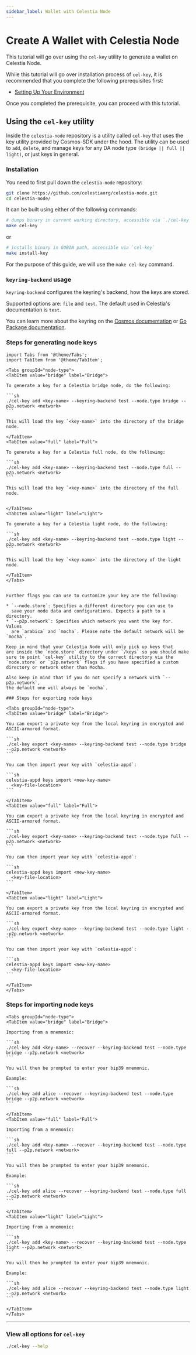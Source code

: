 ```yaml
---
sidebar_label: Wallet with Celestia Node
---
```


# Create A Wallet with Celestia Node

This tutorial will go over using the `cel-key` utility
to generate a wallet on Celestia Node.

While this tutorial will go over installation process
of `cel-key`, it is recommended that you complete
the following prerequisites first:

* [Setting Up Your Environment](../nodes/environment)

Once you completed the prerequisite, you can proceed with this
tutorial.

## Using the `cel-key` utility

Inside the `celestia-node` repository is a utility called `cel-key` that uses
the key utility provided by Cosmos-SDK under the hood. The utility can be
used to `add`, `delete`, and manage keys for any DA node
type `(bridge || full || light)`, or just keys in general.

### Installation

You need to first pull down the `celestia-node` repository:

```sh
git clone https://github.com/celestiaorg/celestia-node.git
cd celestia-node/
```

It can be built using either of the following commands:

```sh
# dumps binary in current working directory, accessible via `./cel-key`
make cel-key
```

or

```sh
# installs binary in GOBIN path, accessible via `cel-key`
make install-key
```

For the purpose of this guide, we will use the `make cel-key` command.

### `keyring-backend` usage

`keyring-backend` configures the keyring's backend, how the keys are stored.

Supported options are: `file` and `test`. The default used in Celestia's documentation is `test`.

You can learn more about the keyring on the [Cosmos documentation](https://docs.cosmos.network/main/run-node/keyring.html)
or [Go Package documentation](https://pkg.go.dev/github.com/cosmos/cosmos-sdk/crypto/keyring).

### Steps for generating node keys

````mdx-code-block
import Tabs from '@theme/Tabs';
import TabItem from '@theme/TabItem';

<Tabs groupId="node-type">
<TabItem value="bridge" label="Bridge">

To generate a key for a Celestia bridge node, do the following:

```sh
./cel-key add <key-name> --keyring-backend test --node.type bridge --p2p.network <network>
```

This will load the key `<key-name>` into the directory of the bridge node.

</TabItem>
<TabItem value="full" label="Full">

To generate a key for a Celestia full node, do the following:

```sh
./cel-key add <key-name> --keyring-backend test --node.type full --p2p.network <network>
```

This will load the key `<key-name>` into the directory of the full node.


</TabItem>
<TabItem value="light" label="Light">

To generate a key for a Celestia light node, do the following:

```sh
./cel-key add <key-name> --keyring-backend test --node.type light --p2p.network <network>
```

This will load the key `<key-name>` into the directory of the light node.

</TabItem>
</Tabs>


Further flags you can use to customize your key are the following:

* `--node.store`: Specifies a different directory you can use to
  save your node data and configurations. Expects a path to a directory.
* `--p2p.network`: Specifies which network you want the key for. Values
  are `arabica` and `mocha`. Please note the default network will be `mocha`.

Keep in mind that your Celestia Node will only pick up keys that 
are inside the `node.store` directory under `/keys` so you should make
sure to point `cel-key` utility to the correct directory via the
`node.store` or `p2p.network` flags if you have specified a custom
directory or network other than Mocha.

Also keep in mind that if you do not specify a network with `--p2p.network`,
the default one will always be `mocha`.

### Steps for exporting node keys

<Tabs groupId="node-type">
<TabItem value="bridge" label="Bridge">

You can export a private key from the local keyring in encrypted and ASCII-armored format.

```sh
./cel-key export <key-name> --keyring-backend test --node.type bridge --p2p.network <network>
```

You can then import your key with `celestia-appd`:

```sh
celestia-appd keys import <new-key-name> 
  <key-file-location>
```

</TabItem>
<TabItem value="full" label="Full">

You can export a private key from the local keyring in encrypted and ASCII-armored format.

```sh
./cel-key export <key-name> --keyring-backend test --node.type full --p2p.network <network>
```

You can then import your key with `celestia-appd`:

```sh
celestia-appd keys import <new-key-name> 
  <key-file-location>
```

</TabItem>
<TabItem value="light" label="Light">

You can export a private key from the local keyring in encrypted and ASCII-armored format.

```sh
./cel-key export <key-name> --keyring-backend test --node.type light --p2p.network <network>
```

You can then import your key with `celestia-appd`:

```sh
celestia-appd keys import <new-key-name> 
  <key-file-location>
```

</TabItem>
</Tabs>
````

### Steps for importing node keys

````mdx-code-block
<Tabs groupId="node-type">
<TabItem value="bridge" label="Bridge">

Importing from a mnemonic:

```sh
./cel-key add <key-name> --recover --keyring-backend test --node.type bridge --p2p.network <network>
```

You will then be prompted to enter your bip39 mnemonic.

Example:

```sh
./cel-key add alice --recover --keyring-backend test --node.type bridge --p2p.network <network>
```

</TabItem>
<TabItem value="full" label="Full">

Importing from a mnemonic:

```sh
./cel-key add <key-name> --recover --keyring-backend test --node.type full --p2p.network <network>
```

You will then be prompted to enter your bip39 mnemonic.

Example:

```sh
./cel-key add alice --recover --keyring-backend test --node.type full --p2p.network <network>
```

</TabItem>
<TabItem value="light" label="Light">

Importing from a mnemonic:

```sh
./cel-key add <key-name> --recover --keyring-backend test --node.type light --p2p.network <network>
```

You will then be prompted to enter your bip39 mnemonic.

Example:

```sh
./cel-key add alice --recover --keyring-backend test --node.type light --p2p.network <network>
```

</TabItem>
</Tabs>
````

---

### View all options for `cel-key`

```sh
./cel-key --help
````
